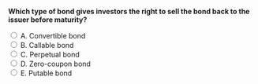 ::: {.question-block}

<form onsubmit="event.preventDefault(); checkAnswer('module6_mcq_q20')" data-correct-answer="E">
<strong style="display: block;">Which type of bond gives investors the right to sell the bond back to the issuer before maturity?</strong>

<label><input type="radio" name="module6_mcq_q20" value="A"> A. Convertible bond</label><br>
<label><input type="radio" name="module6_mcq_q20" value="B"> B. Callable bond</label><br>
<label><input type="radio" name="module6_mcq_q20" value="C"> C. Perpetual bond</label><br>
<label><input type="radio" name="module6_mcq_q20" value="D"> D. Zero-coupon bond</label><br>
<label><input type="radio" name="module6_mcq_q20" value="E"> E. Putable bond</label><br>
</form>

<div id="feedback-module6_mcq_q20" class="feedback" data-status="" style="display:none;">
✅ Correct: E. A putable bond allows investors to return the bond to the issuer, protecting against rising interest rates.
</div>

:::
